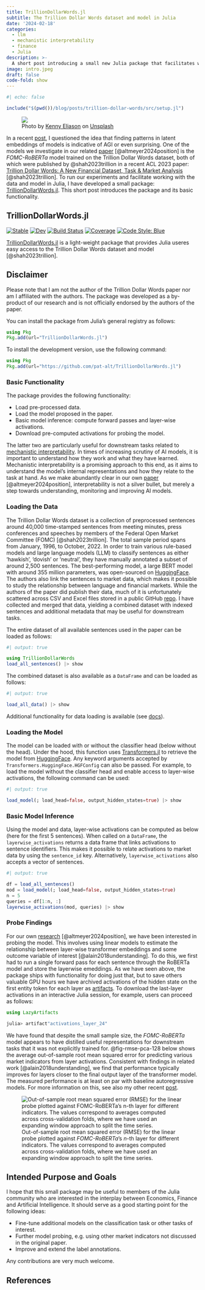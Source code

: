 ```yaml
---
title: TrillionDollarWords.jl
subtitle: The Trillion Dollar Words dataset and model in Julia
date: '2024-02-18'
categories:
  - llm
  - mechanistic interpretability
  - finance
  - Julia
description: >-
  A short post introducing a small new Julia package that facilitates working with the Trillion Dollar Words dataset and model published in a recent ACL 2023 [paper](https://arxiv.org/abs/2305.07972).
image: intro.jpeg
draft: false
code-fold: show
---  
```


```julia
#| echo: false

include("$(pwd())/blog/posts/trillion-dollar-words/src/setup.jl")
```

<div class="intro-gif">
  <figure>
    <img src="intro.jpeg">
    <figcaption>Photo by <a href="https://unsplash.com/@neonbrand?utm_content=creditCopyText&utm_medium=referral&utm_source=unsplash">Kenny Eliason</a> on <a href="https://unsplash.com/photos/1-us-dollar-banknote-8fDhgAN5zG0?utm_content=creditCopyText&utm_medium=referral&utm_source=unsplash">Unsplash</a></figcaption>
  </figure>
</div> 


In a recent [post](../spurious-sparks/index.qmd), I questioned the idea that finding patterns in latent embeddings of models is indicative of AGI or even surprising. One of the models we investigate in our related [paper](https://arxiv.org/abs/2402.03962) [@altmeyer2024position] is the *FOMC-RoBERTa* model trained on the Trillion Dollar Words dataset, both of which were published by @shah2023trillion in a recent ACL 2023 paper: [Trillion Dollar Words: A New Financial Dataset, Task & Market Analysis](https://arxiv.org/abs/2305.07972) [@shah2023trillion]. To run our experiments and facilitate working with the data and model in Julia, I have developed a small package: [TrillionDollarWords.jl](https://github.com/pat-alt/TrillionDollarWords.jl). This short post introduces the package and its basic functionality.

## TrillionDollarWords.jl

[![Stable](https://img.shields.io/badge/docs-stable-blue.svg)](https://pat-alt.github.io/TrillionDollarWords.jl/stable/)
[![Dev](https://img.shields.io/badge/docs-dev-blue.svg)](https://pat-alt.github.io/TrillionDollarWords.jl/dev/)
[![Build Status](https://github.com/pat-alt/TrillionDollarWords.jl/actions/workflows/CI.yml/badge.svg?branch=main)](https://github.com/pat-alt/TrillionDollarWords.jl/actions/workflows/CI.yml?query=branch%3Amain)
[![Coverage](https://codecov.io/gh/pat-alt/TrillionDollarWords.jl/branch/main/graph/badge.svg)](https://codecov.io/gh/pat-alt/TrillionDollarWords.jl)
[![Code Style: Blue](https://img.shields.io/badge/code%20style-blue-4495d1.svg)](https://github.com/invenia/BlueStyle)

[TrillionDollarWords.jl](https://github.com/pat-alt/TrillionDollarWords.jl) is a light-weight package that provides Julia useres easy access to the Trillion Dollar Words dataset and model [@shah2023trillion].

::: {.callout-note}

## Disclaimer  

Please note that I am not the author of the Trillion Dollar Words paper nor am I affiliated with the authors. The package was developed as a by-product of our research and is not officially endorsed by the authors of the paper. 

:::

You can install the package from Julia's general registry as follows:

``` julia
using Pkg
Pkg.add(url="TrillionDollarWords.jl")
```

To install the development version, use the following command:

``` julia
using Pkg
Pkg.add(url="https://github.com/pat-alt/TrillionDollarWords.jl")
```

### Basic Functionality

The package provides the following functionality:

- Load pre-processed data.
- Load the model proposed in the paper. 
- Basic model inference: compute forward passes and layer-wise activations.
- Download pre-computed activations for probing the model.

The latter two are particularly useful for downstream tasks related to [mechanistic interpretability](https://en.wikipedia.org/wiki/Large_language_model#Interpretation). In times of increasing scrutiny of AI models, it is important to understand how they work and what they have learned. Mechanistic interpretability is a promising approach to this end, as it aims to understand the model's internal representations and how they relate to the task at hand. As we make abundantly clear in our own [paper](https://arxiv.org/abs/2402.03962) [@altmeyer2024position], interpretability is not a silver bullet, but merely a step towards understanding, monitoring and improving AI models.

### Loading the Data

The Trillion Dollar Words dataset is a collection of preprocessed sentences around 40,000 time-stamped sentences from meeting minutes, press conferences and speeches by members of the Federal Open Market Committee (FOMC) [@shah2023trillion]. The total sample period spans from January, 1996, to October, 2022. In order to train various rule-based models and large language models (LLM) to classify sentences as either ‘hawkish’, ‘dovish’ or ‘neutral’, they have manually annotated a subset of around 2,500 sentences. The best-performing model, a large BERT model with around 355 million parameters, was open-sourced on [HuggingFace](https://huggingface.co/gtfintechlab/FOMC-RoBERTa?text=A+very+hawkish+stance+excerted+by+the+doves). The authors also link the sentences to market data, which makes it possible to study the relationship between language and financial markets. While the authors of the paper did publish their data, much of it is unfortunately scattered across CSV and Excel files stored in a public GitHub [repo](https://github.com/gtfintechlab/fomc-hawkish-dovish). I have collected and merged that data, yielding a combined dataset with indexed sentences and additional metadata that may be useful for downstream tasks.

The entire dataset of all available sentences used in the paper can be loaded as follows:

```julia
#| output: true

using TrillionDollarWords
load_all_sentences() |> show
```

The combined dataset is also available as a `DataFrame` and can be loaded as follows:

```julia
#| output: true

load_all_data() |> show
```

Additional functionality for data loading is available (see [docs](https://www.paltmeyer.com/TrillionDollarWords.jl/dev/)).

### Loading the Model

The model can be loaded with or without the classifier head (below without the head). Under the hood, this function uses [Transformers.jl](https://github.com/chengchingwen/Transformers.jl) to retrieve the model from [HuggingFace](https://huggingface.co/gtfintechlab/FOMC-RoBERTa?text=A+very+hawkish+stance+excerted+by+the+doves). Any keyword arguments accepted by `Transformers.HuggingFace.HGFConfig` can also be passed. For example, to load the model without the classifier head and enable access to layer-wise activations, the following command can be used:

```julia
#| output: true

load_model(; load_head=false, output_hidden_states=true) |> show
```

### Basic Model Inference

Using the model and data, layer-wise activations can be computed as below (here for the first 5 sentences). When called on a `DataFrame`, the `layerwise_activations` returns a data frame that links activations to sentence identifiers. This makes it possible to relate activations to market data by using the `sentence_id` key. Alternatively, `layerwise_activations` also accepts a vector of sentences.

```julia
#| output: true

df = load_all_sentences()
mod = load_model(; load_head=false, output_hidden_states=true)
n = 5
queries = df[1:n, :]
layerwise_activations(mod, queries) |> show
```

### Probe Findings

For our own [research](https://arxiv.org/abs/2402.03962) [@altmeyer2024position], we have been interested in probing the model. This involves using linear models to estimate the relationship between layer-wise transformer embeddings and some outcome variable of interest [@alain2018understanding]. To do this, we first had to run a single forward pass for each sentence through the RoBERTa model and store the layerwise emeddings. As we have seen above, the package ships with functionality for doing just that, but to save others valuable GPU hours we have archived activations of the hidden state on the first entity token for each layer as [artifacts](https://github.com/pat-alt/TrillionDollarWords.jl/releases/tag/activations_2024-01-17). To download the last-layer activations in an interactive Julia session, for example, users can proceed as follows:

``` julia
using LazyArtifacts

julia> artifact"activations_layer_24"
```

We have found that despite the small sample size, the *FOMC-RoBERTa* model appears to have distilled useful representations for downstream tasks that it was not explicitly trained for. @fig-rmse-pca-128 below shows the average out-of-sample root mean squared error for predicting various market indicators from layer activations. Consistent with findings in related work [@alain2018understanding], we find that performance typically improves for layers closer to the final output layer of the transformer model. The measured performance is at least on par with baseline autoregressive models. For more information on this, see also my other recent [post](../spurious-sparks/index.qmd).

![Out-of-sample root mean squared error (RMSE) for the linear probe plotted against *FOMC-RoBERTa*'s $n$-th layer for different indicators. The values correspond to averages computed across cross-validation folds, where we have used an expanding window approach to split the time series.](https://raw.githubusercontent.com/pat-alt/TrillionDollarWords.jl/11-activations-for-cls-head/dev/juliacon/rmse_pca_128.png){#fig-rmse-pca-128}

## Intended Purpose and Goals

I hope that this small package may be useful to members of the Julia community who are interested in the interplay between Economics, Finance and Artificial Intelligence. It should serve as a good starting point for the following ideas:

- Fine-tune additional models on the classification task or other tasks of interest.
- Further model probing, e.g. using other market indicators not discussed in the original paper.
- Improve and extend the label annotations. 

Any contributions are very much welcome.

## References